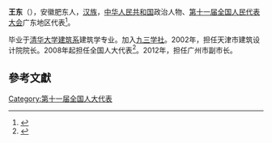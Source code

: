 '''王东'''（{{bd|1965年||}}），安徽肥东人，[[汉族|汉族]]，[[中华人民共和国|中华人民共和国]]政治人物、[[第十一届全国人民代表大会|第十一届全国人民代表大会]]广东地区代表<ref>{{cite web|author=新华网|title=第十一届全国人大代表|url=http://news.xinhuanet.com/ziliao/2008-03/03/content_7708230.htm?node=36628|publisher=新华网|accessdate=2014-01-07|archive-date=2014-01-10|archive-url=https://web.archive.org/web/20140110211415/http://news.xinhuanet.com/ziliao/2008-03/03/content_7708230.htm?node=36628|dead-url=no}}</ref>。

毕业于[[清华大学建筑系|清华大学建筑系]]建筑学专业。加入[[九三学社|九三学社]]。2002年，担任天津市建筑设计院院长。2008年起担任全国人大代表<ref>{{cite news|title=全国人大代表信息-王东|url= http://210.82.31.1:8084/delegate/viewDelegate.action?dbid=111791|accessdate=2013-04-05|newspaper=全国人大网}}</ref>。2012年，担任广州市副市长。

==參考文獻==
{{reflist}}
[[Category:第十一届全国人大代表|Category:第十一届全国人大代表]]